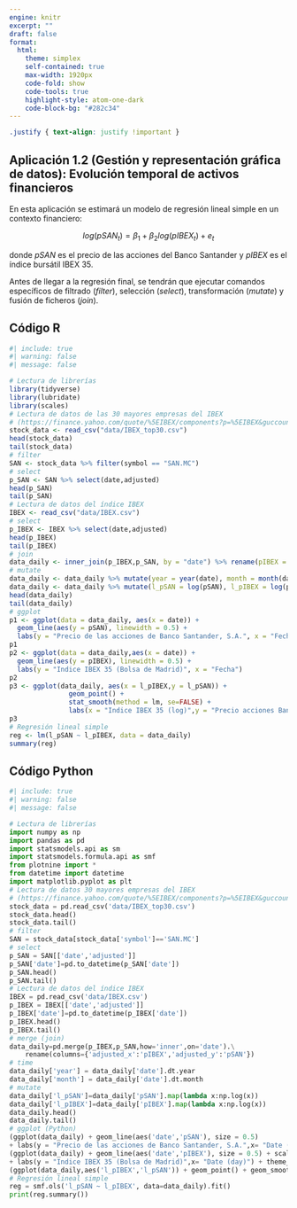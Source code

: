 ```yaml
---
engine: knitr
excerpt: ""
draft: false
format: 
  html:
    theme: simplex
    self-contained: true
    max-width: 1920px
    code-fold: show
    code-tools: true
    highlight-style: atom-one-dark
    code-block-bg: "#282c34"
---
```


```css
.justify { text-align: justify !important }
```

::: justify
# Aplicación 1.2 (Gestión y representación gráfica de datos): Evolución temporal de activos financieros {.unnumbered}

En esta aplicación se estimará un modelo de regresión lineal simple en un contexto financiero:

$$log(pSAN_t) = \beta_1 + \beta_2 log(pIBEX_t)  + e_t$$

donde $pSAN$ es el precio de las acciones del Banco Santander y $pIBEX$ es el índice bursátil IBEX 35.

Antes de llegar a la regresión final, se tendrán que ejecutar comandos específicos de filtrado (*filter*), selección (*select*), transformación (*mutate*) y fusión de ficheros (*join*).
:::

## Código R {.unnumbered}

```r
#| include: true
#| warning: false
#| message: false

# Lectura de librerías
library(tidyverse)
library(lubridate)
library(scales)
# Lectura de datos de las 30 mayores empresas del IBEX
# (https://finance.yahoo.com/quote/%5EIBEX/components?p=%5EIBEX&guccounter=1)
stock_data <- read_csv("data/IBEX_top30.csv")
head(stock_data)
tail(stock_data)
# filter
SAN <- stock_data %>% filter(symbol == "SAN.MC")
# select
p_SAN <- SAN %>% select(date,adjusted)
head(p_SAN)
tail(p_SAN)
# Lectura de datos del índice IBEX 
IBEX <- read_csv("data/IBEX.csv")
# select
p_IBEX <- IBEX %>% select(date,adjusted)
head(p_IBEX)
tail(p_IBEX)
# join
data_daily <- inner_join(p_IBEX,p_SAN, by = "date") %>% rename(pIBEX = adjusted.x, pSAN = adjusted.y)
# mutate
data_daily <- data_daily %>% mutate(year = year(date), month = month(date))
data_daily <- data_daily %>% mutate(l_pSAN = log(pSAN), l_pIBEX = log(pIBEX))
head(data_daily)
tail(data_daily)
# ggplot
p1 <- ggplot(data = data_daily, aes(x = date)) +
  geom_line(aes(y = pSAN), linewidth = 0.5) +
  labs(y = "Precio de las acciones de Banco Santander, S.A.", x = "Fecha")
p1
p2 <- ggplot(data = data_daily,aes(x = date)) +
  geom_line(aes(y = pIBEX), linewidth = 0.5) +
  labs(y = "Indice IBEX 35 (Bolsa de Madrid)", x = "Fecha")
p2
p3 <- ggplot(data_daily, aes(x = l_pIBEX,y = l_pSAN)) + 
               geom_point() +  
               stat_smooth(method = lm, se=FALSE) +  
               labs(x = "Indice IBEX 35 (log)",y = "Precio acciones Banco Santander (log)")
p3
# Regresión lineal simple
reg <- lm(l_pSAN ~ l_pIBEX, data = data_daily)
summary(reg)
```

## Código Python {.unnumbered}

```python
#| include: true
#| warning: false
#| message: false

# Lectura de librerías
import numpy as np
import pandas as pd
import statsmodels.api as sm
import statsmodels.formula.api as smf
from plotnine import *
from datetime import datetime
import matplotlib.pyplot as plt
# Lectura de datos 30 mayores empresas del IBEX
# (https://finance.yahoo.com/quote/%5EIBEX/components?p=%5EIBEX&guccounter=1)
stock_data = pd.read_csv('data/IBEX_top30.csv')
stock_data.head()
stock_data.tail()
# filter
SAN = stock_data[stock_data['symbol']=='SAN.MC']
# select
p_SAN = SAN[['date','adjusted']]
p_SAN['date']=pd.to_datetime(p_SAN['date'])
p_SAN.head()
p_SAN.tail()
# Lectura de datos del índice IBEX
IBEX = pd.read_csv('data/IBEX.csv')
p_IBEX = IBEX[['date','adjusted']]
p_IBEX['date']=pd.to_datetime(p_IBEX['date'])
p_IBEX.head()
p_IBEX.tail()
# merge (join)
data_daily=pd.merge(p_IBEX,p_SAN,how='inner',on='date').\
    rename(columns={'adjusted_x':'pIBEX','adjusted_y':'pSAN'})
# time
data_daily['year'] = data_daily['date'].dt.year
data_daily['month'] = data_daily['date'].dt.month
# mutate
data_daily['l_pSAN']=data_daily['pSAN'].map(lambda x:np.log(x))
data_daily['l_pIBEX']=data_daily['pIBEX'].map(lambda x:np.log(x))
data_daily.head()
data_daily.tail()
# ggplot (Python)
(ggplot(data_daily) + geom_line(aes('date','pSAN'), size = 0.5) 
+ labs(y = "Precio de las acciones de Banco Santander, S.A.",x= "Date (day)") + theme_bw())
(ggplot(data_daily) + geom_line(aes('date','pIBEX'), size = 0.5) + scale_y_continuous(expand = [0.01,0.01]) 
+ labs(y = "Indice IBEX 35 (Bolsa de Madrid)",x= "Date (day)") + theme_bw())
(ggplot(data_daily,aes('l_pIBEX','l_pSAN')) + geom_point() + geom_smooth(method='lm',se=False, color = "blue") + labs(x="Indice IBEX 35 (log)",y="Precio acciones Banco Santander (log)") + theme_bw())
# Regresión lineal simple
reg = smf.ols('l_pSAN ~ l_pIBEX', data=data_daily).fit()
print(reg.summary())
```
